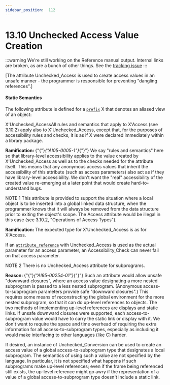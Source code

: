 ---
sidebar_position:  112
---

# 13.10 Unchecked Access Value Creation

:::warning
We're still working on the Reference manual output.  Internal links are broken,
as are a bunch of other things.
See the [tracking issue](https://github.com/ada-lang-io/ada-lang-io/issues/20)
:::


<p>[The attribute Unchecked_Access is used to create access values in an unsafe manner - the programmer is responsible for preventing "dangling references".] </p>

#### Static Semantics

<p>The following attribute is defined for a <code><a href="../AA-4/AA-4.1#S0093">prefix</a></code> X that denotes an aliased view of an object: </p>
<p>X'Unchecked_AccessAll rules and semantics that apply to X'Access (see 3.10.2) apply also to X'Unchecked_Access, except that, for the purposes of accessibility rules and checks, it is as if X were declared immediately within a library package. </p>
<Admonition type="note">
<p><strong>Ramification: </strong>{"{"}<em>{"AI05-0005-1"}</em>{"}"} We say "rules and semantics" here so that library-level accessibility applies to the value created by X'Unchecked_Access as well as to the checks needed for the attribute itself. This means that any anonymous access values that inherit the accessibility of this attribute (such as access parameters) also act as if they have library-level accessibility. We don't want the "real" accessibility of the created value re-emerging at a later point  that would create hard-to-understand bugs. </p></Admonition>

<Admonition type="note">
<p>NOTE 1   This attribute is provided to support the situation where a local object is to be inserted into a global linked data structure, when the programmer knows that it will always be removed from the data structure prior to exiting the object's scope. The Access attribute would be illegal in this case (see 3.10.2, "Operations of Access Types"). </p></Admonition>

<Admonition type="note">
<p><strong>Ramification: </strong>The expected type for X'Unchecked_Access is as for X'Access.</p></Admonition>

<Admonition type="note">
<p>If an <code><a href="../AA-4/AA-4.1#S0100">attribute_reference</a></code> with Unchecked_Access is used as the actual parameter for an access parameter, an Accessibility_Check can never fail on that access parameter. </p></Admonition>

<Admonition type="note">
<p>NOTE 2   There is no Unchecked_Access attribute for subprograms. </p></Admonition>

<Admonition type="note">
<p><strong>Reason: </strong>{"{"}<em>{"AI95-00254-01"}</em>{"}"} Such an attribute would allow unsafe "downward closures", where an access value designating a more nested subprogram is passed to a less nested subprogram. (Anonymous access-to-subprogram parameters provide safe "downward closures".) This requires some means of reconstructing the global environment for the more nested subprogram, so that it can do up-level references to objects. The two methods of implementing up-level references are displays and static links. If unsafe downward closures were supported, each access-to-subprogram value would have to carry the static link or display with it. We don't want to require the space and time overhead of requiring the extra information for all access-to-subprogram types, especially as including it would make interfacing to other languages (like C) harder.</p></Admonition>

<Admonition type="note">
<p>If desired, an instance of Unchecked_Conversion can be used to create an access value of a global access-to-subprogram type that designates a local subprogram. The semantics of using such a value are not specified by the language. In particular, it is not specified what happens if such subprograms make up-level references; even if the frame being referenced still exists, the up-level reference might go awry if the representation of a value of a global access-to-subprogram type doesn't include a static link. </p></Admonition>

